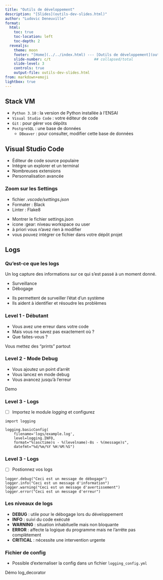 ```yaml
---
title: "Outils de développement"
description: "[Slides](outils-dev-slides.html)"
author: "Ludovic Deneuville"
format: 
  html:
    toc: true
    toc-location: left
    toc-depth: 2
  revealjs:
    theme: moon
    footer: "[Home](../../index.html) --- [Outils de développement](outils-dev.html)"
    slide-number: c/t                    ## collapsed/total
    slide-level: 3
    controls: true
    output-file: outils-dev-slides.html
from: markdown+emoji
lightbox: true
---
```


## Stack VM

- `Python 3.10` : la version de Python installée à l'ENSAI
- `Visual Studio Code` : votre éditeur de code
- `Git` : pour gérer vos dépôts
- `PostgreSQL` : une base de données
  - `DBeaver` : pour consulter, modifier cette base de données

## Visual Studio Code

- Éditeur de code source populaire 
- Intégre un explorer et un terminal
- Nombreuses extensions
- Personnalisation avancée

### Zoom sur les Settings

- fichier *.vscode/settings.json*
- Formater : Black
- Linter : Flake8

::: {.notes}
- Montrer le fichier settings.json
- icone :gear: niveau workspace ou user
- à priori vous n'avez rien à modifier
- vous pouvez intégrer ce fichier dans votre dépôt projet
:::

## Logs

### Qu'est-ce que les logs

Un log capture des informations sur ce qui s'est passé à un moment donné.

- Surveillance
- Débogage 

::: {.notes}
- Ils permettent de surveiller l'état d'un système
- Ils aident à identifier et résoudre les problèmes
:::

### Level 1 - Débutant

- Vous avez une erreur dans votre code
- Mais vous ne savez pas exactement où ?
- Que faites-vous ?

::: {.notes}
Vous mettez des "prints" partout
:::

### Level 2 - Mode Debug

- Vous ajoutez un point d'arrêt
- Vous lancez en mode debug
- Vous avancez jusqu'à l'erreur

::: {.notes}
Demo
:::

### Level 3 - Logs

- [ ] Importez le module *logging* et configurez

```.python
import logging

logging.basicConfig(
    filename='logs/example.log',  
    level=logging.INFO,     
    format="%(asctime)s - %(levelname)-8s - %(message)s",
    datefmt="%d/%m/%Y %H:%M:%S")
```

### Level 3 - Logs

- [ ] Postionnez vos logs

```.python
logger.debug("Ceci est un message de débogage")
logger.info("Ceci est un message d'information")
logger.warning("Ceci est un message d'avertissement")
logger.error("Ceci est un message d'erreur")
```

### Les niveaux de logs

- **DEBUG** : utile pour le débogage lors du développement
- **INFO** : suivi du code exécuté
- **WARNING** : situation inhabituelle mais non bloquante
- **ERROR** : affecte la logique du programme mais ne l'arrête pas complètement
- **CRITICAL** : nécessite une intervention urgente

### Fichier de config

- Possible d'externaliser la config dans un fichier `logging_config.yml`

::: {.notes}
Démo log_decorator
:::